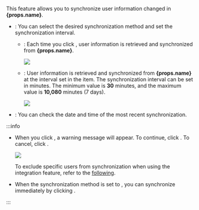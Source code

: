 <Head level={3} hashid={props.hashid}><Cmd sid='settings.activeDirectory.SyncDataFromADServer' product='2' /></Head>

This feature allows you to synchronize user information changed in <strong>{props.name}</strong>.

* <Cmd sid='settings.activeDirectory.SyncDataFromADServer' product='2' />: You can select the desired synchronization method and set the synchronization interval.

  * <Cmd sid='common.manual' product='2' />: Each time you click <Cmd sid='settings.activeDirectory.SyncNow' product='2' />, user information is retrieved and synchronized from <strong>{props.name}</strong>.

    <Image src='/img/biostarx-setting-directory-sync-manual.png' />

  * <Cmd sid='common.auto' product='2' />: User information is retrieved and synchronized from <strong>{props.name}</strong> at the interval set in the <Cmd sid='settings.activeDirectory.autosyncInterval' product='2' /> item. The synchronization interval can be set in minutes. The minimum value is **30** minutes, and the maximum value is **10,080** minutes (7 days).

    <Image src='/img/biostarx-setting-directory-sync-auto.png' />

* <Cmd sid='settings.activeDirectory.lastSynchronized' product='2' />: You can check the date and time of the most recent synchronization.

:::info

* When you click <Cmd sid='settings.activeDirectory.SyncNow' product='2' />, a warning message will appear. To continue, click <Cmd sid='button.continue' product='2' />. To cancel, click <Cmd sid='button.cancel' product='2' />.

  <Image src='/img/biostarx-setting-directory-sync-warn-message.png' />

  To exclude specific users from synchronization when using the integration feature, refer to the [following](#exclude-integration).

* When the synchronization method is set to <Cmd sid='common.auto' product='2' />, you can synchronize immediately by clicking <Cmd sid='settings.activeDirectory.SyncNow' product='2' />.

:::

